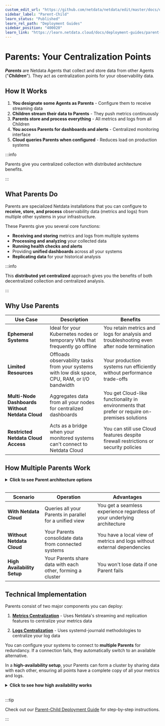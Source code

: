 ```yaml
---
custom_edit_url: "https://github.com/netdata/netdata/edit/master/docs/deployment-guides/deployment-with-centralization-points.md"
sidebar_label: "Parent-Child"
learn_status: "Published"
learn_rel_path: "Deployment Guides"
sidebar_position: "400020"
learn_link: "https://learn.netdata.cloud/docs/deployment-guides/parent-child"
---
```


# Parents: Your Centralization Points

***Parents*** are Netdata Agents that collect and store data from other Agents ("***Children***"). They act as centralization points for your observability data.

## How It Works

1. **You designate some Agents as Parents** - Configure them to receive streaming data
2. **Children stream their data to Parents** - They push metrics continuously
3. **Parents store and process everything** - All metrics and logs from all Children
4. **You access Parents for dashboards and alerts** - Centralized monitoring interface
5. **Cloud queries Parents when configured** - Reduces load on production systems

:::info

Parents give you centralized collection with distributed architecture benefits.

:::

## What Parents Do

Parents are specialized Netdata installations that you can configure to **receive, store, and process** observability data (metrics and logs) from multiple other systems in your infrastructure.

These Parents give you several core functions:

* **Receiving and storing** metrics and logs from multiple systems
* **Processing and analyzing** your collected data
* **Running health checks and alerts**
* Providing **unified dashboards** across all your systems
* **Replicating data** for your historical analysis

:::info

This **distributed yet centralized** approach gives you the benefits of both decentralized collection and centralized analysis.

:::

## Why Use Parents

| Use Case                                        | Description                                                                                    | Benefits                                                                                      |
|-------------------------------------------------|------------------------------------------------------------------------------------------------|-----------------------------------------------------------------------------------------------|
| **Ephemeral Systems**                           | Ideal for your Kubernetes nodes or temporary VMs that frequently go offline                    | You retain metrics and logs for analysis and troubleshooting even after node termination      |
| **Limited Resources**                           | Offloads observability tasks from your systems with low disk space, CPU, RAM, or I/O bandwidth | Your production systems run efficiently without performance trade-offs                        |
| **Multi-Node Dashboards Without Netdata Cloud** | Aggregates data from all your nodes for centralized dashboards                                 | You get Cloud-like functionality in environments that prefer or require on-premises solutions |
| **Restricted Netdata Cloud Access**             | Acts as a bridge when your monitored systems can't connect to Netdata Cloud                    | You can still use Cloud features despite firewall restrictions or security policies           |

## How Multiple Parents Work

<details>
<summary><strong>Click to see Parent architecture options</strong></summary><br/>

```mermaid
flowchart TB
    subgraph architectures["Parent Architecture Options"]
        direction TB

        subgraph single["Single Parent"]
            SP[SP]
            SC1[SC1]
            SC2[SC2]
            SC3[SC3]
            SP("**Parent**<br/>All data in one place")
            SC1("Child 1")
            SC2("Child 2")
            SC3("Child 3")
            SC1 --> SP
            SC2 --> SP
            SC3 --> SP
        end

        subgraph multiple["Multiple Parents"]
            MP1[MP1]
            MP2[MP2]
            MC1[MC1]
            MC2[MC2]
            MC3[MC3]
            MC4[MC4]
            MP1("**Parent 1**<br/>Region/Team A")
            MP2("**Parent 2**<br/>Region/Team B")
            MC1("Child 1")
            MC2("Child 2")
            MC3("Child 3")
            MC4("Child 4")
            MC1 --> MP1
            MC2 --> MP1
            MC3 --> MP2
            MC4 --> MP2
        end

        subgraph ha["High Availability"]
            HP1[HP1]
            HP2[HP2]
            HC1[HC1]
            HC2[HC2]
            HP1("**Parent 1**<br/>Active")
            HP2("**Parent 2**<br/>Active")
            HC1("Child 1")
            HC2("Child 2")
            HC1 --> HP1
            HC2 --> HP1
            HC1 -.-> HP2
            HC2 -.-> HP2
            HP1 <--> HP2
        end
    end

    classDef parent fill: #f3e8ff, stroke: #9b59b6, stroke-width: 2px, color: #2c3e50, rx: 10, ry: 10
    classDef child fill: #e8f5e8, stroke: #27ae60, stroke-width: 2px, color: #2c3e50, rx: 10, ry: 10
    classDef subgraphStyle fill: #f8f9fa, stroke: #6c757d, stroke-width: 2px, color: #2c3e50, rx: 15, ry: 15
    classDef innerStyle fill: #f0f8ff, stroke: #87ceeb, stroke-width: 2px, color: #2c3e50, rx: 12, ry: 12
    class SP parent
    class MP1 parent
    class MP2 parent
    class HP1 parent
    class HP2 parent
    class SC1 child
    class SC2 child
    class SC3 child
    class MC1 child
    class MC2 child
    class MC3 child
    class MC4 child
    class HC1 child
    class HC2 child
    class architectures subgraphStyle
    class single innerStyle
    class multiple innerStyle
    class ha innerStyle
```

</details><br/>

| Scenario                    | Operation                                                  | Advantages                                                               |
|-----------------------------|------------------------------------------------------------|--------------------------------------------------------------------------|
| **With Netdata Cloud**      | Queries all your Parents in parallel for a unified view    | You get a seamless experience regardless of your underlying architecture |
| **Without Netdata Cloud**   | Your Parents consolidate data from connected systems       | You have a local view of metrics and logs without external dependencies  |
| **High Availability Setup** | Your Parents share data with each other, forming a cluster | You won't lose data if one Parent fails                                  |

## Technical Implementation

Parents consist of two major components you can deploy:

1. **[Metrics Centralization](/docs/collecting-metrics/metrics-centralization-points)** - Uses Netdata's streaming and replication features to centralize your metrics data

2. **[Logs Centralization](/docs/logs/logs-centralization-points-with-systemd-journald)** - Uses systemd-journald methodologies to centralize your log data

You can configure your systems to connect to **multiple Parents** for redundancy. If a connection fails, they automatically switch to an available alternative.

In a **high-availability setup**, your Parents can form a cluster by sharing data with each other, ensuring all points have a complete copy of all your metrics and logs.

<details>
<summary><strong>Click to see how high availability works</strong></summary><br/>

```mermaid
flowchart TB
    NC[NC]
    NC("**Netdata Cloud**<br/>Queries available Parents")

    subgraph infrastructure["Your Infrastructure"]
        direction TB
        P1[P1]
        P2[P2]
        C1[C1]
        C2[C2]
        C3[C3]
        C4[C4]
        P1("**Parent 1**<br/>Active")
        P2("**Parent 2**<br/>Active")
        C1("Child 1")
        C2("Child 2")
        C3("Child 3")
        C4("Child 4")
        C1 -->|primary| P1
        C2 -->|primary| P1
        C3 -->|primary| P2
        C4 -->|primary| P2
        C1 -.->|failover| P2
        C2 -.->|failover| P2
        C3 -.->|failover| P1
        C4 -.->|failover| P1
        P1 <-->|sync| P2
    end

    NC <--> P1
    NC <--> P2
    classDef cloud fill: #e8f4fd, stroke: #4a90e2, stroke-width: 2px, color: #2c3e50, rx: 10, ry: 10
    classDef parent fill: #f3e8ff, stroke: #9b59b6, stroke-width: 2px, color: #2c3e50, rx: 10, ry: 10
    classDef child fill: #e8f5e8, stroke: #27ae60, stroke-width: 2px, color: #2c3e50, rx: 10, ry: 10
    classDef subgraphStyle fill: #f8f9fa, stroke: #6c757d, stroke-width: 2px, color: #2c3e50, rx: 15, ry: 15
    class NC cloud
    class P1 parent
    class P2 parent
    class C1 child
    class C2 child
    class C3 child
    class C4 child
    class infrastructure subgraphStyle
```

</details><br/>

:::tip

Check out our [Parent-Child Deployment Guide](/docs/deployment-guides/parent-child) for step-by-step instructions.

:::
